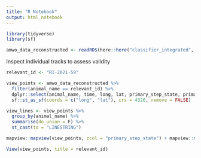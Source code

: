 ```yaml
---
title: "R Notebook"
output: html_notebook
---
```


```r
library(tidyverse)
library(sf)

amwo_data_reconstructed <- readRDS(here::here("classifier_integrated", "fac_primary_state_delineation.rds"))
```

Inspect individual tracks to assess validity
```r
relevant_id <- "RI-2021-59"

view_points <- amwo_data_reconstructed %>%
  filter(animal_name == relevant_id) %>% 
  dplyr::select(animal_name, time, long, lat, primary_step_state, primary_point_state, event_id) %>%
  sf::st_as_sf(coords = c("long", "lat"), crs = 4326, remove = FALSE) 

view_lines <- view_points %>%
  group_by(animal_name) %>%
  summarise(do_union = F) %>%
  st_cast(to = "LINESTRING")

mapview::mapview(view_points, zcol = "primary_step_state") + mapview::mapview(view_lines)
```


```r
View(view_points, title = relevant_id)
```

